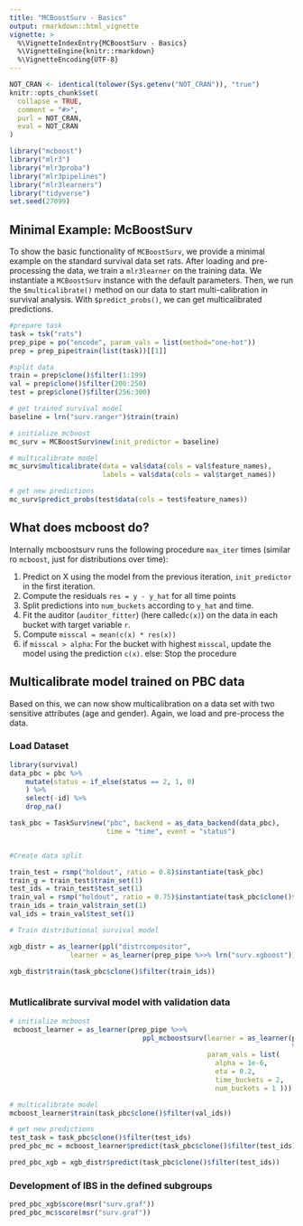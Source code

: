 ```yaml
---
title: "MCBoostSurv - Basics"
output: rmarkdown::html_vignette
vignette: >
  %\VignetteIndexEntry{MCBoostSurv - Basics}
  %\VignetteEngine{knitr::rmarkdown}
  %\VignetteEncoding{UTF-8}
---
```


```r
NOT_CRAN <- identical(tolower(Sys.getenv("NOT_CRAN")), "true")
knitr::opts_chunk$set(
  collapse = TRUE,
  comment = "#>",
  purl = NOT_CRAN,
  eval = NOT_CRAN
)
```


```r
library("mcboost")
library("mlr3")
library("mlr3proba")
library("mlr3pipelines")
library("mlr3learners")
library("tidyverse")
set.seed(27099)
```


## Minimal Example: McBoostSurv

To show the basic functionality of `MCBoostSurv`, we provide a minimal example on 
the standard survival data set rats. After loading and pre-processing the data, we train
a `mlr3learner` on the training data. We instantiate a `MCBoostSurv` instance
with the default parameters. Then, we run the `$multicalibrate()` method on our data to start multi-calibration in survival analysis. With `$predict_probs()`, we can get
multicalibrated predictions. 

```r

#prepare task 
task = tsk("rats")
prep_pipe = po("encode", param_vals = list(method="one-hot")) 
prep = prep_pipe$train(list(task))[[1]]

#split data
train = prep$clone()$filter(1:199)
val = prep$clone()$filter(200:250)
test = prep$clone()$filter(256:300)

# get trained survival model 
baseline = lrn("surv.ranger")$train(train)

# initialize mcboost
mc_surv = MCBoostSurv$new(init_predictor = baseline)

# multicalibrate model 
mc_surv$multicalibrate(data = val$data(cols = val$feature_names), 
                       labels = val$data(cols = val$target_names))

# get new predictions
mc_surv$predict_probs(test$data(cols = test$feature_names))

```
## What does mcboost do?

Internally mcboostsurv runs the following procedure `max_iter` times (similar ro `mcboost`, just for distributions over time):

1. Predict on X using the model from the previous iteration, `init_predictor` in the first iteration.
1. Compute the residuals `res = y - y_hat` for all time points
1. Split predictions into `num_buckets` according to `y_hat` and time.
1. Fit the auditor (`auditor_fitter`) (here called`c(x)`) on the data in each bucket with target variable `r`.
1. Compute `misscal = mean(c(x) * res(x))`
1. if `misscal > alpha`:
    For the bucket with highest `misscal`, update the model using the prediction `c(x)`.
    else:
    Stop the procedure



## Multicalibrate model trained on PBC data

Based on this, we can now show multicalibration on a data set with two sensitive attributes (age and gender). Again, we load and pre-process the data.

### Load Dataset
```r
library(survival)
data_pbc = pbc %>%
    mutate(status = if_else(status == 2, 1, 0)
    ) %>%
    select(-id) %>%
    drop_na()

task_pbc = TaskSurv$new("pbc", backend = as_data_backend(data_pbc), 
                        time = "time", event = "status")


#Create data split

train_test = rsmp("holdout", ratio = 0.8)$instantiate(task_pbc)
train_g = train_test$train_set(1)
test_ids = train_test$test_set(1)
train_val = rsmp("holdout", ratio = 0.75)$instantiate(task_pbc$clone()$filter(train_g))
train_ids = train_val$train_set(1)
val_ids = train_val$test_set(1)

# Train distributional survival model 

xgb_distr = as_learner(ppl("distrcompositor",
               learner = as_learner(prep_pipe %>>% lrn("surv.xgboost"))))

xgb_distr$train(task_pbc$clone()$filter(train_ids))



```

### Mutlicalibrate survival model with validation data

```r
# initialize mcboost
 mcboost_learner = as_learner(prep_pipe %>>% 
                                 ppl_mcboostsurv(learner = as_learner(prep_pipe 
                                                                      %>>% xgb_distr), 
                                                 param_vals = list(
                                                   alpha = 1e-6,
                                                   eta = 0.2,
                                                   time_buckets = 2,
                                                   num_buckets = 1 )))

# multicalibrate model
mcboost_learner$train(task_pbc$clone()$filter(val_ids))

# get new predictions
test_task = task_pbc$clone()$filter(test_ids)
pred_pbc_mc = mcboost_learner$predict(task_pbc$clone()$filter(test_ids))

pred_pbc_xgb = xgb_distr$predict(task_pbc$clone()$filter(test_ids))

```

### Development of IBS in the defined subgroups
```r

pred_pbc_xgb$score(msr("surv.graf"))
pred_pbc_mc$score(msr("surv.graf"))
```



